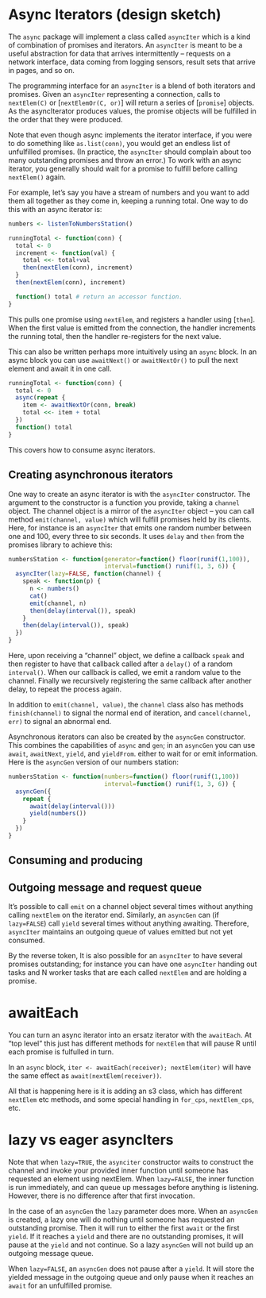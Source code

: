 # Async Iterators (design sketch)

The `async` package will implement a class called `asyncIter` which is a kind of combination of promises and iterators. An `asyncIter` is meant to be a useful abstraction for data that arrives intermittently -- requests on a network interface, data coming from logging sensors, result sets that arrive in pages, and so on.

The programming interface for an `asyncIter` is a blend of both iterators and promises. Given an `asyncIter` representing a connection, calls to `nextElem(C)` or [`nextElemOr(C, or)`] will return a series of [`promise`] objects. As the asyncIterator produces values, the promise objects will be fulfilled in the order that they were produced. 

Note that even though async implements the iterator interface, if you were to do something like `as.list(conn)`, you would get an endless list of unfulfilled promises. (In practice, the `asyncIter` should complain about too many outstanding promises and throw an error.) To work with an async iterator, you generally should wait for a promise to fulfill before calling `nextElem()` again.

For example, let's say you have a stream of numbers and you want to add them all together as they come in, keeping a running total. One way to do this with an async iterator is:

```R 
numbers <- listenToNumbersStation()

runningTotal <- function(conn) {
  total <- 0
  increment <- function(val) {
    total <<- total+val
    then(nextElem(conn), increment)
  }
  then(nextElem(conn), increment)

  function() total # return an accessor function.
}
```

This pulls one promise using `nextElem`, and registers a handler using [`then`]. When the first value is emitted from the connection, the handler increments the running total, then the handler re-registers for the next value.

This can also be written perhaps more intuitively using an `async` block. In an async block you can use `awaitNext()` or `awaitNextOr()` to pull the next element and await it in one call.

```R
runningTotal <- function(conn) {
  total <- 0
  async(repeat {
    item <- awaitNextOr(conn, break)
    total <<- item + total
  })
  function() total
}
```

This covers how to consume async iterators.

## Creating asynchronous iterators

One way to create an async iterator is with the `asyncIter` constructor. The argument to the constructor is a function you provide, taking a `channel` object. The channel object is a mirror of the `asyncIter` object -- you can call method `emit(channel, value)` which will fulfill promises held by its clients. Here, for instance is an `asyncIter` that emits one random number between one and 100, every three to six seconds. It uses `delay` and `then` from the promises library to achieve this:

```R
numbersStation <- function(generator=function() floor(runif(1,100)),
                           interval=function() runif(1, 3, 6)) {
  asyncIter(lazy=FALSE, function(channel) {
    speak <- function(p) {
      n <- numbers()
      cat()
      emit(channel, n)
      then(delay(interval()), speak)
    }
    then(delay(interval()), speak)
  })
}
```

Here, upon receiving a "channel" object, we define a callback `speak` and then register to have that callback called after a `delay()` of a random `interval()`. When our callback is called, we emit a random value to the channel. Finally we recursively registering the same callback after another delay, to repeat the process again.

In addition to `emit(channel, value)`, the `channel` class also has methods `finish(channel)` to signal the normal end of iteration, and `cancel(channel, err)` to signal an abnormal end.

Asynchronous iterators can also be created by the `asyncGen` constructor. This combines the capabilities of  `async` and `gen`; in an `asyncGen` you can use `await`, `awaitNext`, `yield`, and `yieldFrom`. either to wait for or emit information. Here is the `asyncGen` version of our numbers station:

```R
numbersStation <- function(numbers=function() floor(runif(1,100))
                           interval=function() runif(1, 3, 6)) {
  asyncGen({
    repeat {
      await(delay(interval()))
      yield(numbers())
    }
  })
}
```

## Consuming and producing 

## Outgoing message and request queue

It's possible to call `emit` on a channel object several times without anything calling `nextElem` on the iterator end. Similarly, an `asyncGen` can (if `lazy=FALSE`) call `yield` several times without anything awaiting. Therefore, `asyncIter` maintains an outgoing queue of values emitted but not yet consumed. 

By the reverse token, It is also possible for an `asyncIter` to have several promises outstanding; for instance you can have one `asyncIter` handing out tasks and N worker tasks that are each called `nextElem` and are holding a promise.

# awaitEach

You can turn an async iterator into an ersatz iterator with the `awaitEach`. At "top level" this just  has different methods for `nextElem` that will pause R until each promise is fulfulled in turn.

In an `async` block, `iter <- awaitEach(receiver); nextElem(iter)` will have the same effect as  `await(nextElem(receiver))`.

All that is happening here is it is adding an s3 class, which has different `nextElem` etc methods, and some special handling in `for_cps`, `nextElem_cps`, etc.

# lazy vs eager asyncIters

Note that when `lazy=TRUE`, the `asynciter` constructor waits to construct the channel and invoke your provided inner function until someone has requested an element using nextElem. When `lazy=FALSE`, the inner function is run immediately, and can queue up messages before anything is listening. However, there is no difference after that first invocation.

In the case of an `asyncGen` the `lazy` parameter does more. When an
`asyncGen` is created, a lazy one will do nothing until someone has
requested an outstanding promise. Then it will run to either the first
`await` or the first `yield`. If it reaches a `yield` and there are no
outstanding promises, it will pause at the `yield` and not continue. So a lazy `asyncGen` will not build up an outgoing message queue.

When `lazy=FALSE`, an `asyncGen` does not pause after a `yield`. It will store the yielded message in the outgoing queue and only pause when it reaches an `await` for an unfulfilled promise.
